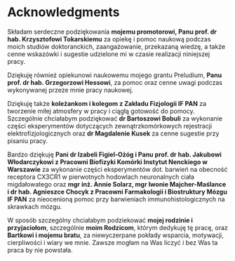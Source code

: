 # Acknowledgments {- .unnumbered}

Składam serdeczne podziękowania **mojemu promotorowi, Panu prof. dr hab. Krzysztofowi Tokarskiemu**
za opiekę i pomoc naukową podczas moich studiów doktoranckich, 
zaangażowanie, przekazaną wiedzę, a także cenne wskazówki i sugestie
udzielone mi w czasie realizacji niniejszej pracy.

Dziękuję również opiekunowi naukowemu mojego grantu Preludium, **Panu prof. dr hab. Grzegorzowi Hessowi**,
za pomoc oraz cenne uwagi podczas wykonywanej przeze mnie pracy naukowej.

Dziękuję także **koleżankom i kolegom z Zakładu Fizjologii IF PAN** 
za tworzenie miłej atmosfery w pracy i ciągłą gotowość do pomocy.
Szczególnie chciałabym podziękować **dr Bartoszowi Bobuli** za wykonanie części eksperymentów dotyczących zewnątrzkomórkowych rejestracji elektrofizjologicznych oraz **dr Magdalenie Kusek** za cenne sugestie przy pisaniu pracy.

Bardzo dziękuję **Pani dr Izabeli Figiel-Ożóg i Panu prof. dr hab. Jakubowi Włodarczykowi z Pracowni Biofizyki Komórki Instytut Nenckiego w Warszawie** za wykonanie części eksperymentów dot. barwień na obecność receptora CX3CR1 w pierwotnych hodowlach neuronalnych ciała migdałowatego oraz **mgr inż. Annie Solarz, mgr Iwonie Majcher-Maślance i dr hab. Agnieszce Chocyk z Pracowni Farmakologii i Biostruktury Mózgu IF PAN** za nieocenioną pomoc przy barwieniach immunohistologicznych na skrawkach mózgu.  


W sposób szczególny chciałabym podziekować **mojej rodzinie i przyjaciołom**, szczególnie **moim Rodzicom**, którym dedykuję tę pracę, oraz **Bartkowi i mojemu bratu**, za niewyczerpane pokłady wsparcia, motywacji, cierpliwości i wiary we mnie.
Zawsze mogłam na Was liczyć i bez Was ta praca by nie powstała.

\newpage